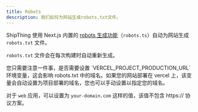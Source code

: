 ```yaml
---
title: Robots
description: 我们如何为网站生成robots.txt文件。
---
```


ShipThing 使用 Next.js 内置的 [robots 生成功能](https://nextjs.org/docs/app/api-reference/file-conventions/metadata/robots#generate-a-robots-file)（`robots.ts`）自动为网站生成 `robots.txt` 文件。

<Tip>`robots.txt` 文件会在每次构建时自动重新生成。</Tip>

<Note>
您只需要注意一件事，是否需要设置 `VERCEL_PROJECT_PRODUCTION_URL` 环境变量，这会影响 robots.txt 中的域名。如果您的网站部署在 vercel 上，该变量会自动设置为项目部署的域名，您也可以手动设置以指定您的域名。

对于 `web` 应用，可以设置为 `your-domain.com` 这样的值，该值不包含 https:// 协议方案。
</Note>